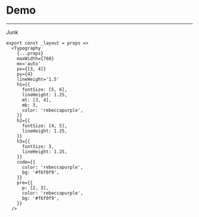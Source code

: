 


# Demo

<Readme />

---

Junk

```
export const _layout = props =>
  <Typography
    {...props}
    maxWidth={768}
    mx='auto'
    px={[3, 4]}
    py={4}
    lineHeight='1.5'
    h1={{
      fontSize: [5, 6],
      lineHeight: 1.25,
      mt: [3, 4],
      mb: 3,
      color: 'rebeccapurple',
    }}
    h2={{
      fontSize: [4, 5],
      lineHeight: 1.25,
    }}
    h3={{
      fontSize: 3,
      lineHeight: 1.25,
    }}
    code={{
      color: 'rebeccapurple',
      bg: '#f6f0f9',
    }}
    pre={{
      p: [2, 3],
      color: 'rebeccapurple',
      bg: '#f6f0f9',
    }}
  />
```
